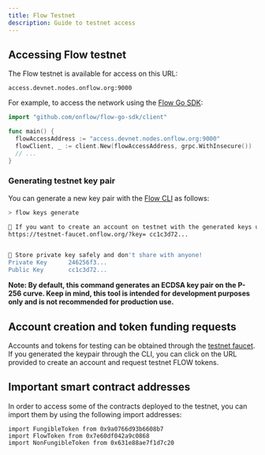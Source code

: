```yaml
---
title: Flow Testnet
description: Guide to testnet access
---
```


## Accessing Flow testnet

The Flow testnet is available for access on this URL:

```
access.devnet.nodes.onflow.org:9000
```

For example, to access the network using the [Flow Go SDK](https://github.com/onflow/flow-go-sdk):

```go
import "github.com/onflow/flow-go-sdk/client"

func main() {
  flowAccessAddress := "access.devnet.nodes.onflow.org:9000"
  flowClient, _ := client.New(flowAccessAddress, grpc.WithInsecure())
  // ...
}
```

### Generating testnet key pair

You can generate a new key pair with the [Flow CLI](https://github.com/onflow/flow-cli) as follows:

```sh
> flow keys generate

🙏 If you want to create an account on testnet with the generated keys use this link:
https://testnet-faucet.onflow.org/?key= cc1c3d72...


🔴️ Store private key safely and don't share with anyone!
Private Key      246256f3...
Public Key       cc1c3d72...
```

**Note: By default, this command generates an ECDSA key pair on the P-256 curve. Keep in mind, this tool is intended for development purposes only and is not recommended for production use.**

## Account creation and token funding requests

Accounts and tokens for testing can be obtained through the [testnet faucet](https://testnet-faucet.onflow.org/). If you generated the keypair through the CLI, you can click on the URL provided to create an account and request testnet FLOW tokens.

## Important smart contract addresses

In order to access some of the contracts deployed to the testnet, you can import them by using the following import addresses:

```cadence
import FungibleToken from 0x9a0766d93b6608b7
import FlowToken from 0x7e60df042a9c0868
import NonFungibleToken from 0x631e88ae7f1d7c20
```
